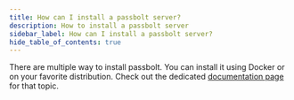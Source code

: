 ```yaml
---
title: How can I install a passbolt server?
description: How to install a passbolt server
sidebar_label: How can I install a passbolt server?
hide_table_of_contents: true
---
```


There are multiple way to install passbolt. You can install it using Docker or on your favorite distribution. Check out the dedicated [documentation page](/hosting/install) for that topic.